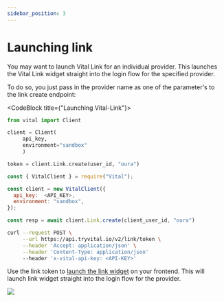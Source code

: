 ```yaml
---
sidebar_position: 3
---
```



# Launching link

You may want to launch Vital Link for an individual provider. This launches the Vital Link widget straight into the login flow for the specified provider.

To do so, you just pass in the provider name as one of the parameter's to the link create endpoint:

<CodeBlock title={"Launching Vital-Link"}>

```python
from vital import Client

client = Client(
     api_key,
     environment="sandbox"
     )

token = client.Link.create(user_id, "oura")
```

```js
const { VitalClient } = require("Vital");

const client = new VitalClient({
  api_key:  <API_KEY>,
  environment: "sandbox",
});

const resp = await client.Link.create(client_user_id, "oura")
```

```bash
curl --request POST \
     --url https://api.tryvital.io/v2/link/token \
     --header 'Accept: application/json' \
     --header 'Content-Type: application/json'
     --header 'x-vital-api-key: <API-KEY>'
```

</CodeBlock>

Use the link token to [launch the link widget](https://vital-docs.readme.io/docs/vital-link-1#vital-link-flow)
on your frontend. This will launch link widget straight into the login flow for the provider.

<Image src="/img/link_specific.png" />
